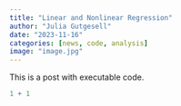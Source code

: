 ```yaml
---
title: "Linear and Nonlinear Regression"
author: "Julia Gutgesell"
date: "2023-11-16"
categories: [news, code, analysis]
image: "image.jpg"
---
```


This is a post with executable code.

```r
1 + 1
```
